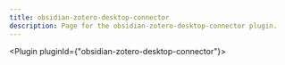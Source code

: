 ---
title: obsidian-zotero-desktop-connector
description: Page for the obsidian-zotero-desktop-connector plugin.
---


<Plugin pluginId={"obsidian-zotero-desktop-connector"}></Plugin>